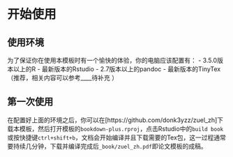 
# 开始使用 {#start}

## 使用环境
为了保证你在使用本模板时有一个愉快的体验，你的电脑应该配置有：
 - 3.5.0版本以上的R
 - 最新版本的Rstudio
 - 2.7版本以上的pandoc
 - 最新版本的TinyTex（推荐，相关内容可以参考____待补充 ）

## 第一次使用 {#first-use}

在配置好上面的环境之后，你可以在[https://github.com/donk3yzz/zuel_zh]下载本模板，然后打开模板的`bookdown-plus.rproj`，点击Rstudio中的`build book`或按快捷键`ctrl+shift+b`，文档会开始编译并且下载需要的Tex包，这一过程通常要持续几分钟，下载并编译完成后`_book/zuel_zh.pdf`即论文模板的成稿。
